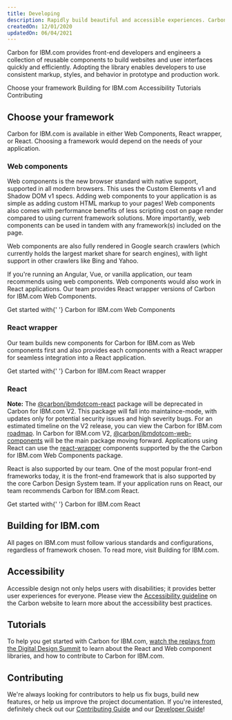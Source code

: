 ```yaml
---
title: Developing
description: Rapidly build beautiful and accessible experiences. Carbon for IBM.com contains all the resources you need to get started.
createdOn: 12/01/2020
updatedOn: 06/04/2021
---
```



<PageDescription>

Carbon for IBM.com provides front-end developers and engineers a collection of reusable components to build websites and
user interfaces quickly and efficiently. Adopting the library enables developers to use consistent markup, styles, and
behavior in prototype and production work.

</PageDescription>

<AnchorLinks>
  <AnchorLink>Choose your framework</AnchorLink>
  <AnchorLink>Building for IBM.com</AnchorLink>
  <AnchorLink>Accessibility</AnchorLink>
  <AnchorLink>Tutorials</AnchorLink>
  <AnchorLink>Contributing</AnchorLink>
</AnchorLinks>

## Choose your framework

Carbon for IBM.com is available in either <Link to="/developing/frameworks/web-components">Web Components</Link>, <Link to="/developing/frameworks/react-wrapper">React wrapper</Link>, or <Link to="/developing/frameworks/react">React</Link>. Choosing a framework would depend on the needs of your application.

### Web components

Web components is the new browser standard with native support, supported in all modern browsers. This uses the Custom
Elements v1 and Shadow DOM v1 specs. Adding web components to your application is as simple as adding custom HTML markup
to your pages! Web components also comes with performance benefits of less scripting cost on page render compared to
using current framework solutions. More importantly, web components can be used in tandem with any framework(s) included
on the page.

Web components are also fully rendered in Google search crawlers (which currently holds the largest market share for
search engines), with light support in other crawlers like Bing and Yahoo.

If you're running an Angular, Vue, or vanilla application, our team recommends using web components. Web components
would also work in React applications. Our team provides <Link to="/developing/frameworks/react-wrapper">React wrapper</Link>
versions of Carbon for IBM.com Web Components.

<p>
  Get started with{' '}
  <Link to="/developing/frameworks/web-components">
    Carbon for IBM.com Web Components
  </Link>
</p>

### React wrapper

Our team builds new components for Carbon for IBM.com as Web components first and also provides each components with a React wrapper for seamless integration into a React application.

<p>
  Get started with{' '}
  <Link to="/developing/frameworks/react-wrapper">
    Carbon for IBM.com React wrapper
  </Link>
</p>

### React

<InlineNotification kind="warning">

**Note:** The [@carbon/ibmdotcom-react](https://www.npmjs.com/package/@carbon/ibmdotcom-react) package will be deprecated in Carbon for IBM.com V2. This package will fall into maintaince-mode, with updates only for potential security issues and high severity bugs. For an estimated timeline on the V2 release, you can view the Carbon for IBM.com [roadmap](https://app.zenhub.com/workspaces/carbon-for-ibmcom-5d449f3642eb1962336cbe52/roadmap). In Carbon for IBM.com V2, [@carbon/ibmdotcom-web-components](https://www.npmjs.com/package/@carbon/ibmdotcom-web-components) will be the main package moving forward. Applications using React can use the [react-wrapper](/developing/frameworks/react-wrapper) components supported by the the Carbon for IBM.com Web Components package.

</InlineNotification>

React is also supported by our team. One of the most popular front-end frameworks today, it is the front-end framework
that is also supported by the core Carbon Design System team. If your application runs on React, our team recommends
Carbon for IBM.com React.

<p>
  Get started with{' '}
  <Link to="/developing/frameworks/react">Carbon for IBM.com React</Link>
</p>

## Building for IBM.com

All pages on IBM.com must follow various standards and configurations, regardless of framework chosen. To read more,
visit <Link to="/developing/building-for-ibm-dotcom">Building for IBM.com</Link>.

## Accessibility

Accessible design not only helps users with disabilities; it provides better user experiences for everyone.
Please view the <a href="https://www.carbondesignsystem.com/guidelines/accessibility/overview" target="_blank">Accessibility guideline</a>
on the Carbon website to learn more about the accessibility best practices.

## Tutorials

To help you get started with Carbon for IBM.com, [watch the replays from the Digital Design Summit](https://ec.yourlearning.ibm.com/w3/series/10148614?layout=grid)
to learn about the React and Web component libraries, and how to contribute to Carbon for IBM.com.

## Contributing

We're always looking for contributors to help us fix bugs, build new features, or help us improve the project
documentation. If you're interested, definitely check out our
[Contributing Guide](https://github.com/carbon-design-system/carbon-for-ibm-dotcom/blob/main/.github/CONTRIBUTING.md) and
our [Developer Guide](https://github.com/carbon-design-system/carbon-for-ibm-dotcom/blob/main/docs/developing.md)!
